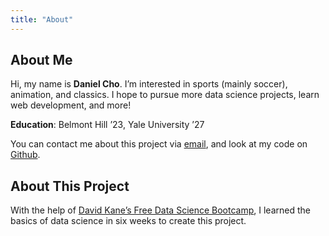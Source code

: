 ```yaml
---
title: "About"
---
```


## About Me

Hi, my name is **Daniel Cho**. I'm interested in sports (mainly soccer), animation, and classics. I hope to pursue more data science projects, learn web development, and more!

**Education**: Belmont Hill '23, Yale University '27

You can contact me about this project via [email](daniel.sg.cho@gmail.com), and look at my code on [Github](https://github.com/chodani). 



## About This Project

With the help of [David Kane's Free Data Science Bootcamp](https://bootcamp.davidkane.info/), I learned the basics of data science in six weeks to create this project.
